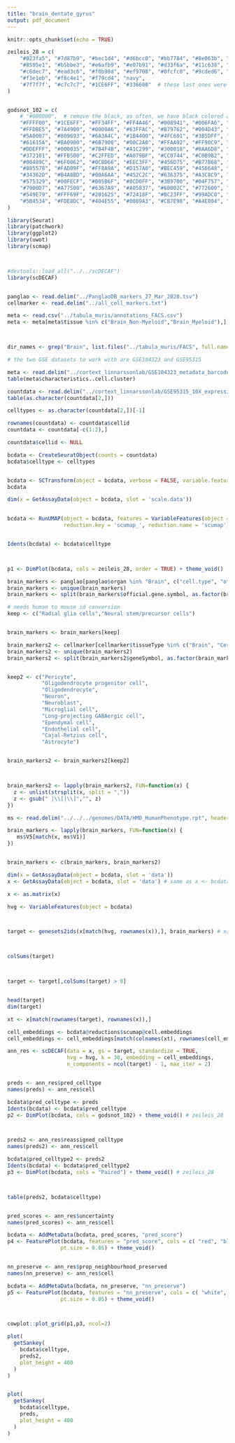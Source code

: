 ```yaml
---
title: "brain_dentate_gyrus"
output: pdf_document
---
```


```r
knitr::opts_chunk$set(echo = TRUE)
```


```r

zeileis_28 = c(
    "#023fa5", "#7d87b9", "#bec1d4", "#d6bcc0", "#bb7784", "#8e063b", "#4a6fe3",
    "#8595e1", "#b5bbe3", "#e6afb9", "#e07b91", "#d33f6a", "#11c638", "#8dd593",
    "#c6dec7", "#ead3c6", "#f0b98d", "#ef9708", "#0fcfc0", "#9cded6", "#d5eae7",
    "#f3e1eb", "#f6c4e1", "#f79cd4", "navy",
    '#7f7f7f', "#c7c7c7", "#1CE6FF", "#336600"  # these last ones were added,
)


godsnot_102 = c(
    # "#000000",  # remove the black, as often, we have black colored annotation
    "#FFFF00", "#1CE6FF", "#FF34FF", "#FF4A46", "#008941", "#006FA6", "#A30059",
    "#FFDBE5", "#7A4900", "#0000A6", "#63FFAC", "#B79762", "#004D43", "#8FB0FF", "#997D87",
    "#5A0007", "#809693", "#6A3A4C", "#1B4400", "#4FC601", "#3B5DFF", "#4A3B53", "#FF2F80",
    "#61615A", "#BA0900", "#6B7900", "#00C2A0", "#FFAA92", "#FF90C9", "#B903AA", "#D16100",
    "#DDEFFF", "#000035", "#7B4F4B", "#A1C299", "#300018", "#0AA6D8", "#013349", "#00846F",
    "#372101", "#FFB500", "#C2FFED", "#A079BF", "#CC0744", "#C0B9B2", "#C2FF99", "#001E09",
    "#00489C", "#6F0062", "#0CBD66", "#EEC3FF", "#456D75", "#B77B68", "#7A87A1", "#788D66",
    "#885578", "#FAD09F", "#FF8A9A", "#D157A0", "#BEC459", "#456648", "#0086ED", "#886F4C",
    "#34362D", "#B4A8BD", "#00A6AA", "#452C2C", "#636375", "#A3C8C9", "#FF913F", "#938A81",
    "#575329", "#00FECF", "#B05B6F", "#8CD0FF", "#3B9700", "#04F757", "#C8A1A1", "#1E6E00",
    "#7900D7", "#A77500", "#6367A9", "#A05837", "#6B002C", "#772600", "#D790FF", "#9B9700",
    "#549E79", "#FFF69F", "#201625", "#72418F", "#BC23FF", "#99ADC0", "#3A2465", "#922329",
    "#5B4534", "#FDE8DC", "#404E55", "#0089A3", "#CB7E98", "#A4E804", "#324E72"
)

```

```r
library(Seurat)
library(patchwork)
library(ggplot2)
library(uwot)
library(scmap)



#devtools::load_all("../../scDECAF")
library(scDECAF)


panglao <- read.delim("../PanglaoDB_markers_27_Mar_2020.tsv")
cellmarker <- read.delim("../all_cell_markers.txt")


```



```r
meta <- read.csv("../tabula_muris/annotations_FACS.csv") 
meta <- meta[meta$tissue %in% c("Brain_Non-Myeloid","Brain_Myeloid"),]



dir_names <- grep("Brain", list.files("../tabula_muris/FACS", full.names = TRUE), value = TRUE)

```

```r

# the two GSE datasets to work with are GSE104323 and GSE95315

meta <- read.delim("../cortext_linnarssonlab/GSE104323_metadata_barcodes_24185cells.txt") # appropriate as reference
table(meta$characteristics..cell.cluster)

countdata <- read.delim("../cortext_linnarssonlab/GSE95315_10X_expression_data_v2.tab") # appropriate as query
table(as.character(countdata[2,]))

```

```r

celltypes <- as.character(countdata[2,])[-1]

rownames(countdata) <- countdata$cellid
countdata <- countdata[-c(1:2),]

countdata$cellid <- NULL

bcdata <- CreateSeuratObject(counts = countdata)
bcdata$celltype <- celltypes


bcdata <- SCTransform(object = bcdata, verbose = FALSE, variable.features.n = 1000)
bcdata

dim(x = GetAssayData(object = bcdata, slot = 'scale.data'))
 

bcdata <- RunUMAP(object = bcdata, features = VariableFeatures(object = bcdata), 
                  reduction.key = 'scumap_', reduction.name = 'scumap')


Idents(bcdata) <- bcdata$celltype



p1 <- DimPlot(bcdata, cols = zeileis_28, order = TRUE) + theme_void()

```




```r
brain_markers <- panglao[panglao$organ %in% "Brain", c("cell.type", "official.gene.symbol")]
brain_markers <- unique(brain_markers)
brain_markers <- split(brain_markers$official.gene.symbol, as.factor(brain_markers$cell.type))

# needs human to mouse id conversion
keep <- c("Radial glia cells","Neural stem/precursor cells")


brain_markers <- brain_markers[keep]

brain_markers2 <- cellmarker[cellmarker$tissueType %in% c("Brain", "Cerebellum"), c("cellName", "geneSymbol")]
brain_markers2 <- unique(brain_markers2)
brain_markers2 <- split(brain_markers2$geneSymbol, as.factor(brain_markers2$cellName))


keep2 <- c("Pericyte",
           "Oligodendrocyte progenitor cell",
           "Oligodendrocyte",
           "Neuron",
           "Neuroblast",
           "Microglial cell",
           "Long-projecting GABAergic cell",
           "Ependymal cell",
           "Endothelial cell",
           "Cajal-Retzius cell",
           "Astrocyte")


brain_markers2 <- brain_markers2[keep2]



brain_markers2 <- lapply(brain_markers2, FUN=function(x) {
  z <- unlist(strsplit(x, split = ","))
  z <- gsub(" |\\[|\\]","", z)
})

ms <- read.delim("../../../genomes/DATA/HMD_HumanPhenotype.rpt", header = FALSE)

brain_markers <- lapply(brain_markers, FUN=function(x) {
   ms$V5[match(x, ms$V1)]
})


brain_markers <- c(brain_markers, brain_markers2)
```

```r
dim(x = GetAssayData(object = bcdata, slot = 'data'))
x <- GetAssayData(object = bcdata, slot = 'data') # same as x <- bcdata[["SCT"]]@data, contains log-normalised values

x <- as.matrix(x)

hvg <- VariableFeatures(object = bcdata)



target <- genesets2ids(x[match(hvg, rownames(x)),], brain_markers) # x[match(hvg, rownames(x)),]



colSums(target)



target <- target[,colSums(target) > 0]


head(target)
dim(target)

xt <- x[match(rownames(target), rownames(x)),]
```


```r
cell_embeddings <- bcdata@reductions$scumap@cell.embeddings
cell_embeddings <- cell_embeddings[match(colnames(xt), rownames(cell_embeddings)),]

ann_res <- scDECAF(data = x, gs = target, standardize = TRUE, 
                   hvg = hvg, k = 30, embedding = cell_embeddings,
                   n_components = ncol(target) - 1, max_iter = 2)


preds <- ann_res$pred_celltype
names(preds) <- ann_res$cell

bcdata$pred_celltype <- preds
Idents(bcdata) <- bcdata$pred_celltype
p2 <- DimPlot(bcdata, cols = godsnot_102) + theme_void() # zeileis_28



preds2 <- ann_res$reassigned_celltype
names(preds2) <- ann_res$cell

bcdata$pred_celltype2 <- preds2
Idents(bcdata) <- bcdata$pred_celltype2
p3 <- DimPlot(bcdata, cols = "Paired") + theme_void() # zeileis_28



table(preds2, bcdata$celltype)


pred_scores <- ann_res$uncertainty
names(pred_scores) <- ann_res$cell

bcdata <- AddMetaData(bcdata, pred_scores, "pred_score")
p4 <- FeaturePlot(bcdata, features = "pred_score", cols = c( "red", "blue"),
                 pt.size = 0.05) + theme_void()


nn_preserve <- ann_res$prop_neighbourhood_preserved
names(nn_preserve) <- ann_res$cell

bcdata <- AddMetaData(bcdata, nn_preserve, "nn_preserve")
p5 <- FeaturePlot(bcdata, features = "nn_preserve", cols = c( "white", "red"),
                 pt.size = 0.05) + theme_void()



cowplot::plot_grid(p1,p3, ncol=2)

```

```r
plot(
  getSankey(
    bcdata$celltype,
    preds2,
    plot_height = 400
  )
)


plot(
  getSankey(
    bcdata$celltype,
    preds,
    plot_height = 400
  )
)

```

